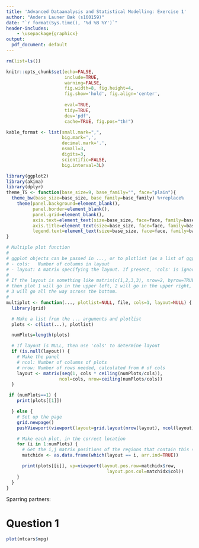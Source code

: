 ```yaml
---
title: 'Advanced Dataanalysis and Statistical Modelling: Exercise 1'
author: "Anders Launer Bæk (s160159)"
date: "`r format(Sys.time(), '%d %B %Y')`"
header-includes: 
    - \usepackage{graphicx}
output:
  pdf_document: default
---
```


```r
rm(list=ls())

knitr::opts_chunk$set(echo=FALSE, 
                      include=TRUE,
                      warning=FALSE,
                      fig.width=8, fig.height=4,
                      fig.show='hold', fig.align='center',
                      
                      eval=TRUE, 
                      tidy=TRUE, 
                      dev='pdf', 
                      cache=TRUE, fig.pos="th!")

kable_format <- list(small.mark=",",
                     big.mark=',',
                     decimal.mark='.',
                     nsmall=3,
                     digits=3,
                     scientific=FALSE,
                     big.interval=3L)

library(ggplot2)
library(akima)
library(dplyr)
theme_TS <- function(base_size=9, base_family="", face="plain"){
  theme_bw(base_size=base_size, base_family=base_family) %+replace%
    theme(panel.background=element_blank(), 
          panel.border=element_blank(),
          panel.grid=element_blank(),
          axis.text=element_text(size=base_size, face=face, family=base_family),
          axis.title=element_text(size=base_size, face=face, family=base_family),
          legend.text=element_text(size=base_size, face=face, family=base_family))
}

# Multiple plot function
#
# ggplot objects can be passed in ..., or to plotlist (as a list of ggplot objects)
# - cols:   Number of columns in layout
# - layout: A matrix specifying the layout. If present, 'cols' is ignored.
#
# If the layout is something like matrix(c(1,2,3,3), nrow=2, byrow=TRUE),
# then plot 1 will go in the upper left, 2 will go in the upper right, and
# 3 will go all the way across the bottom.
#
multiplot <- function(..., plotlist=NULL, file, cols=1, layout=NULL) {
  library(grid)

  # Make a list from the ... arguments and plotlist
  plots <- c(list(...), plotlist)

  numPlots=length(plots)

  # If layout is NULL, then use 'cols' to determine layout
  if (is.null(layout)) {
    # Make the panel
    # ncol: Number of columns of plots
    # nrow: Number of rows needed, calculated from # of cols
    layout <- matrix(seq(1, cols * ceiling(numPlots/cols)),
                    ncol=cols, nrow=ceiling(numPlots/cols))
  }

 if (numPlots==1) {
    print(plots[[1]])

  } else {
    # Set up the page
    grid.newpage()
    pushViewport(viewport(layout=grid.layout(nrow(layout), ncol(layout))))

    # Make each plot, in the correct location
    for (i in 1:numPlots) {
      # Get the i,j matrix positions of the regions that contain this subplot
      matchidx <- as.data.frame(which(layout == i, arr.ind=TRUE))

      print(plots[[i]], vp=viewport(layout.pos.row=matchidx$row,
                                      layout.pos.col=matchidx$col))
    }
  }
}


```
Sparring partners:
\begin{itemize}
\item Anja Liljedahl Christensen (s162876)
\item Marie Mørk (s112770)
\end{itemize}

# Question 1
```r
plot(mtcars$mpg)
```

